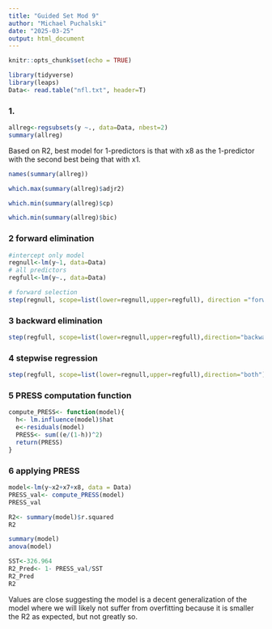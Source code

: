```yaml
---
title: "Guided Set Mod 9"
author: "Michael Puchalski"
date: "2025-03-25"
output: html_document
---
```


```r
knitr::opts_chunk$set(echo = TRUE)
```

```r
library(tidyverse)
library(leaps)
Data<- read.table("nfl.txt", header=T)
```

### 1.

```r
allreg<-regsubsets(y ~., data=Data, nbest=2)
summary(allreg)
```
Based on R2, best model for 1-predictors is that with x8 as the 1-predictor with the second best being that with x1.
```r
names(summary(allreg))
```


```r
which.max(summary(allreg)$adjr2)
```
```r
which.min(summary(allreg)$cp)
```

```r
which.min(summary(allreg)$bic)
```

### 2 forward elimination
```r
#intercept only model
regnull<-lm(y~1, data=Data)
# all predictors
regfull<-lm(y~., data=Data)
```

```r
# forward selection
step(regnull, scope=list(lower=regnull,upper=regfull), direction ="forward")
```

### 3 backward elimination

```r
step(regfull, scope=list(lower=regnull,upper=regfull),direction="backward")
```

### 4 stepwise regression
```r
step(regfull, scope=list(lower=regnull,upper=regfull),direction="both")

```
### 5 PRESS computation function
```r
compute_PRESS<- function(model){
  h<- lm.influence(model)$hat
  e<-residuals(model)
  PRESS<- sum((e/(1-h))^2)
  return(PRESS)
}
```


### 6 applying PRESS
```r
model<-lm(y~x2+x7+x8, data = Data)
PRESS_val<- compute_PRESS(model)
PRESS_val
```


```r
R2<- summary(model)$r.squared
R2
```
```r
summary(model)
anova(model)
```

```r
SST<-326.964
R2_Pred<- 1- PRESS_val/SST
R2_Pred
R2
```
Values are close suggesting the model is a decent generalization of the model where we will likely not suffer from overfitting because it is smaller the R2 as expected, but not greatly so.

